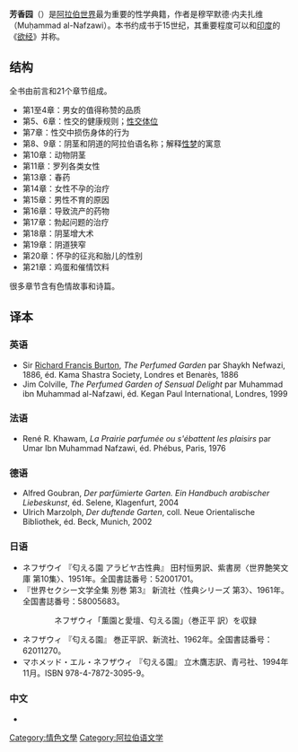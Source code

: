 <span>'''芳香园'''（{{lang-ar|الروض العاطر في نزهة الخاطر}}）是[[阿拉伯世界|阿拉伯世界]]最为重要的性学典籍，作者是穆罕默德·内夫扎维（Muḥammad al-Nafzawi）。本书约成书于15世纪，其重要程度可以和[[印度|印度]]的《[[欲经|欲经]]》并称。

== 结构 ==
全书由前言和21个章节组成。
*第1至4章：男女的值得称赞的品质
*第5、6章：性交的健康规则；[[性交体位|性交体位]]
*第7章：性交中损伤身体的行为
*第8、9章：阴茎和阴道的阿拉伯语名称；解释[[性梦|性梦]]的寓意
*第10章：动物阴茎
*第11章：罗列各类女性
*第13章：春药
*第14章：女性不孕的治疗
*第15章：男性不育的原因
*第16章：导致流产的药物
*第17章：勃起问题的治疗
*第18章：阴茎增大术
*第19章：阴道狭窄
*第20章：怀孕的征兆和胎儿的性别
*第21章：鸡蛋和催情饮料

很多章节含有色情故事和诗篇。

== 译本 ==
=== 英语 ===
{{wikisource|:en:The Perfumed Garden|《芳香园》英译本}}
* Sir [[理查德·弗朗西斯·伯顿|Richard Francis Burton]], ''The Perfumed Garden'' par Shaykh Nefwazi, 1886, éd. Kama Shastra Society, Londres et Benarès, 1886
* Jim Colville, ''The Perfumed Garden of Sensual Delight'' par Muhammad ibn Muhammad al-Nafzawi, éd. Kegan Paul International, Londres, 1999 {{ISBN|071030644X}}

=== 法语 ===
* René R. Khawam, ''La Prairie parfumée ou s'ébattent les plaisirs'' par Umar Ibn Muhammad Nafzawi, éd. Phébus, Paris, 1976 {{ISBN|2859400052}}

=== 德语 ===
* Alfred Goubran, ''Der parfümierte Garten. Ein Handbuch arabischer Liebeskunst'', éd. Selene, Klagenfurt, 2004 {{ISBN|3852662079}}
* Ulrich Marzolph, ''Der duftende Garten'', coll. Neue Orientalische Bibliothek, éd. Beck, Munich, 2002 {{ISBN|340649580X}}
[[Category:情色文學|Category:情色文學]]
[[Category:阿拉伯语文学|Category:阿拉伯语文学]]

===日语===
* ネフザウイ 『匂える園 アラビヤ古性典』 田村恒男訳、紫書房〈世界艶笑文庫 第10集〉、1951年。全国書誌番号：52001701。
* 『世界セクシー文学全集 別巻 第3』 新流社〈性典シリーズ 第3〉、1961年。全国書誌番号：58005683。
:: ネフザウィ「薫園と愛壇、匂える園」（巻正平 訳）を収録
* ネフザウィ 『匂える園』 巻正平訳、新流社、1962年。全国書誌番号：62011270。
* マホメッド・エル・ネフザウィ 『匂える園』 立木鷹志訳、青弓社、1994年11月。ISBN 978-4-7872-3095-9。

===中文===
* {{cite book | author = 陳念萱譯 | title = 波斯愛經：芬芳花園 | publisher = 大辣 | date = 2006年11月 | isbn = 978-986-82719-1-3 }}